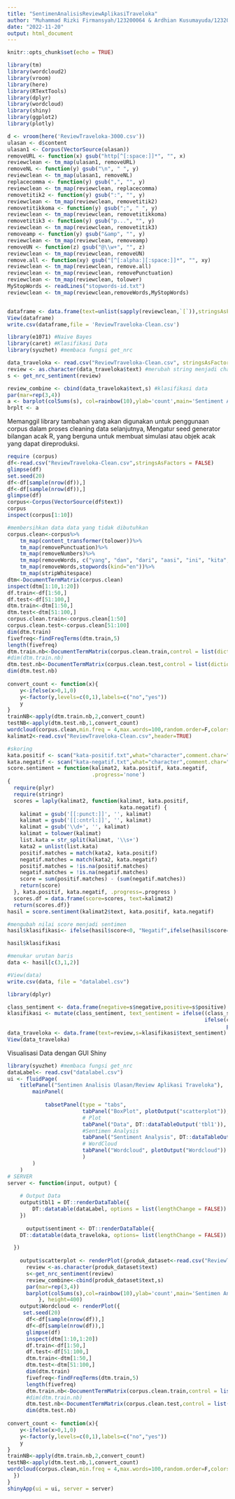 ---
title: "SentimenAnalisisReviewAplikasiTraveloka"
author: "Muhammad Rizki Firmansyah/123200064 & Ardhian Kusumayuda/123200144"
date: "2022-11-20"
output: html_document
---

```{r setup, include=FALSE}
knitr::opts_chunk$set(echo = TRUE)
```

```{r}
library(tm)
library(wordcloud2)
library(vroom)
library(here)
library(RTextTools)
library(dplyr)
library(wordcloud)
library(shiny)
library(ggplot2)
library(plotly)
```

```{r Data Cleaning}
d <- vroom(here('ReviewTraveloka-3000.csv'))
ulasan <- d$content
ulasan1 <- Corpus(VectorSource(ulasan))
removeURL <- function(x) gsub("http[^[:space:]]*", "", x)
reviewclean <- tm_map(ulasan1, removeURL)
removeNL <- function(y) gsub("\n", " ", y)
reviewclean <- tm_map(ulasan1, removeNL)
replacecomma <- function(y) gsub(",", "", y)
reviewclean <- tm_map(reviewclean, replacecomma)
removetitik2 <- function(y) gsub(":", "", y)
reviewclean <- tm_map(reviewclean, removetitik2)
removetitikkoma <- function(y) gsub(";", " ", y)
reviewclean <- tm_map(reviewclean, removetitikkoma)
removetitik3 <- function(y) gsub("p...", "", y)
reviewclean <- tm_map(reviewclean, removetitik3)
removeamp <- function(y) gsub("&amp", "", y)
reviewclean <- tm_map(reviewclean, removeamp)
removeUN <- function(z) gsub("@\\w+", "", z)
reviewclean <- tm_map(reviewclean, removeUN)
remove.all <- function(xy) gsub("[^[:alpha:][:space:]]*", "", xy)
reviewclean <- tm_map(reviewclean, remove.all)
reviewclean <- tm_map(reviewclean, removePunctuation)
reviewclean <- tm_map(reviewclean, tolower)
MyStopWords <- readLines("stopwords-id.txt")
reviewclean <- tm_map(reviewclean,removeWords,MyStopWords)


dataframe <- data.frame(text=unlist(sapply(reviewclean,`[`)),stringsAsFactors = F)
View(dataframe)
write.csv(dataframe,file = 'ReviewTraveloka-Clean.csv')
```

```{r Sentimen Analisis Naive Bayes Classifier}
library(e1071) #Naive Bayes
library(caret) #Klasifikasi Data
library(syuzhet) #membaca fungsi get_nrc

data_traveloka <- read.csv("ReviewTraveloka-Clean.csv", stringsAsFactors =  FALSE)
review <- as.character(data_traveloka$text) #merubah string menjadi char
s <- get_nrc_sentiment(review)

review_combine <- cbind(data_traveloka$text,s) #klasifikasi data
par(mar=rep(3,4))
a <- barplot(colSums(s), col=rainbow(10),ylab='count',main='Sentiment Analisis')
brplt <- a
```
Memanggil library tambahan yang akan digunakan untuk penggunaan corpus dalam proses cleaning data selanjutnya, Mengatur seed generator bilangan acak R, yang berguna untuk membuat simulasi atau objek acak yang dapat direproduksi.

```{r}
require (corpus)
df<-read.csv("ReviewTraveloka-Clean.csv",stringsAsFactors = FALSE)
glimpse(df)
set.seed(20)
df<-df[sample(nrow(df)),]
df<-df[sample(nrow(df)),]
glimpse(df)
corpus<-Corpus(VectorSource(df$text))
corpus
inspect(corpus[1:10])

#membersihkan data data yang tidak dibutuhkan 
corpus.clean<-corpus%>%
    tm_map(content_transformer(tolower))%>%
    tm_map(removePunctuation)%>%
    tm_map(removeNumbers)%>%
    tm_map(removeWords, c("yang", "dan", "dari", "aasi", "ini", "kita", "untuk" ,"nya"))%>%
    tm_map(removeWords,stopwords(kind="en"))%>%
    tm_map(stripWhitespace)
dtm<-DocumentTermMatrix(corpus.clean)
inspect(dtm[1:10,1:20])
df.train<-df[1:50,]
df.test<-df[51:100,]                                            
dtm.train<-dtm[1:50,]
dtm.test<-dtm[51:100,]
corpus.clean.train<-corpus.clean[1:50]
corpus.clean.test<-corpus.clean[51:100]
dim(dtm.train)
fivefreq<-findFreqTerms(dtm.train,5)
length(fivefreq)
dtm.train.nb<-DocumentTermMatrix(corpus.clean.train,control = list(dictionary=fivefreq))
#dim(dtm.train.nb)
dtm.test.nb<-DocumentTermMatrix(corpus.clean.test,control = list(dictionary=fivefreq))
dim(dtm.test.nb)
 
convert_count <- function(x){
    y<-ifelse(x>0,1,0)
    y<-factor(y,levels=c(0,1),labels=c("no","yes"))
    y
}
trainNB<-apply(dtm.train.nb,2,convert_count)
testNB<-apply(dtm.test.nb,1,convert_count)
wordcloud(corpus.clean,min.freq = 4,max.words=100,random.order=F,colors=brewer.pal(8,"Dark2"))
kalimat2<-read.csv("ReviewTraveloka-Clean.csv",header=TRUE)

#skoring
kata.positif <- scan("kata-positif.txt",what="character",comment.char=";")
kata.negatif <- scan("kata-negatif.txt",what="character",comment.char=";")
score.sentiment = function(kalimat2, kata.positif, kata.negatif,
                           .progress='none')
{
  require(plyr)
  require(stringr)
  scores = laply(kalimat2, function(kalimat, kata.positif,
                                    kata.negatif) {
    kalimat = gsub('[[:punct:]]', '', kalimat)
    kalimat = gsub('[[:cntrl:]]', '', kalimat)
    kalimat = gsub('\\d+', '', kalimat)
    kalimat = tolower(kalimat)
    list.kata = str_split(kalimat, '\\s+')
    kata2 = unlist(list.kata)
    positif.matches = match(kata2, kata.positif)
    negatif.matches = match(kata2, kata.negatif)
    positif.matches = !is.na(positif.matches)
    negatif.matches = !is.na(negatif.matches)
    score = sum(positif.matches) - (sum(negatif.matches))
    return(score)
  }, kata.positif, kata.negatif, .progress=.progress )
  scores.df = data.frame(score=scores, text=kalimat2)
  return(scores.df)}
hasil = score.sentiment(kalimat2$text, kata.positif, kata.negatif)

#mengubah nilai score menjadi sentimen
hasil$klasifikasi<- ifelse(hasil$score<0, "Negatif",ifelse(hasil$score==0,"Netral","Positif"))

hasil$klasifikasi

#menukar urutan baris
data <- hasil[c(3,1,2)]

#View(data)
write.csv(data, file = "datalabel.csv")

```

```{r}
library(dplyr)

class_sentiment <- data.frame(negative=s$negative,positive=s$positive)
klasifikasi <- mutate(class_sentiment, text_sentiment = ifelse((class_sentiment$negative != class_sentiment$positive),
                                                               ifelse(class_sentiment$negative!=0,print("negative"),
                                                                      print("positive")),print("neutral")))
data_traveloka <- data.frame(text=review,s=klasifikasi$text_sentiment)
View(data_traveloka)
```
Visualisasi Data dengan GUI Shiny

```{r}
library(syuzhet) #membaca fungsi get_nrc
dataLabel<- read.csv("datalabel.csv")
ui <- fluidPage(
    titlePanel("Sentimen Analisis Ulasan/Review Aplikasi Traveloka"),
        mainPanel(
            
            tabsetPanel(type = "tabs",
                        tabPanel("BoxPlot", plotOutput("scatterplot")), 
                        # Plot
                        tabPanel("Data", DT::dataTableOutput('tbl1')),
                        #Sentimen Analysis
                        tabPanel("Sentiment Analysis", DT::dataTableOutput("sentiment")),
                        # WordCloud
                        tabPanel("Wordcloud", plotOutput("Wordcloud"))
                        )
        )
    )
# SERVER
server <- function(input, output) {
    
    # Output Data
    output$tbl1 = DT::renderDataTable({
        DT::datatable(dataLabel, options = list(lengthChange = FALSE))
    })
    
      output$sentiment <- DT::renderDataTable({
    DT::datatable(data_traveloka, options= list(lengthChange = FALSE))

  })
    
    output$scatterplot <- renderPlot({produk_dataset<-read.csv("ReviewTraveloka-Clean.csv",stringsAsFactors = FALSE)
      review <-as.character(produk_dataset$text)
      s<-get_nrc_sentiment(review)
      review_combine<-cbind(produk_dataset$text,s)
      par(mar=rep(3,4))
      barplot(colSums(s),col=rainbow(10),ylab='count',main='Sentimen Analisis Ulasan/Review Aplikasi Traveloka')
          }, height=400)
    output$Wordcloud <- renderPlot({
     set.seed(20)
      df<-df[sample(nrow(df)),]
      df<-df[sample(nrow(df)),]
      glimpse(df)
      inspect(dtm[1:10,1:20])
      df.train<-df[1:50,]
      df.test<-df[51:100,]
      dtm.train<-dtm[1:50,]
      dtm.test<-dtm[51:100,]
      dim(dtm.train)
      fivefreq<-findFreqTerms(dtm.train,5)
      length(fivefreq)
      dtm.train.nb<-DocumentTermMatrix(corpus.clean.train,control = list(dictionary=fivefreq))
      #dim(dtm.train.nb)
      dtm.test.nb<-DocumentTermMatrix(corpus.clean.test,control = list(dictionary=fivefreq))
      dim(dtm.test.nb)
 
convert_count <- function(x){
    y<-ifelse(x>0,1,0)
    y<-factor(y,levels=c(0,1),labels=c("no","yes"))
    y
}
trainNB<-apply(dtm.train.nb,2,convert_count)
testNB<-apply(dtm.test.nb,1,convert_count)
wordcloud(corpus.clean,min.freq = 4,max.words=100,random.order=F,colors=brewer.pal(8,"Dark2"))
  })
}
shinyApp(ui = ui, server = server)
```


